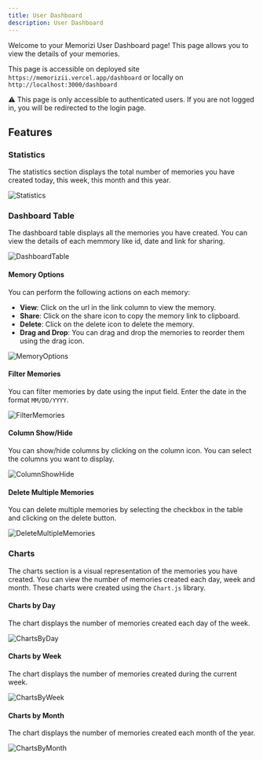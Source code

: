 ```yaml
---
title: User Dashboard
description: User Dashboard
---
```


Welcome to your Memorizi User Dashboard page! This page allows you to view the details of your memories.

This page is accessible on deployed site `https://memorizii.vercel.app/dashboard` or locally on `http://localhost:3000/dashboard`

<div className="bg-yellow-100 dark:text-black py-1 px-4 rounded-lg ">
  <span>⚠️</span> This page is only accessible to authenticated users. If you
  are not logged in, you will be redirected to the login page.
</div>

## Features

### Statistics

The statistics section displays the total number of memories you have created today, this week, this month and this year.

![Statistics](@/public/assets/docs/dashboard/fig1.png)

### Dashboard Table

The dashboard table displays all the memories you have created. You can view the details of each memmory like id, date and link for sharing.

![DashboardTable](@/public/assets/docs/dashboard/fig2.png)

#### Memory Options

You can perform the following actions on each memory:

- **View**: Click on the url in the link column to view the memory.
- **Share**: Click on the share icon to copy the memory link to clipboard.
- **Delete**: Click on the delete icon to delete the memory.
- **Drag and Drop**: You can drag and drop the memories to reorder them using the drag icon.

![MemoryOptions](@/public/assets/docs/dashboard/fig3.png)

#### Filter Memories

You can filter memories by date using the input field. Enter the date in the format `MM/DD/YYYY`.

![FilterMemories](@/public/assets/docs/dashboard/fig4.png)

#### Column Show/Hide

You can show/hide columns by clicking on the column icon. You can select the columns you want to display.

![ColumnShowHide](@/public/assets/docs/dashboard/fig5.png)

#### Delete Multiple Memories

You can delete multiple memories by selecting the checkbox in the table and clicking on the delete button.

![DeleteMultipleMemories](@/public/assets/docs/dashboard/fig6.png)

### Charts

The charts section is a visual representation of the memories you have created. You can view the number of memories created each day, week and month.
These charts were created using the `Chart.js` library.

#### Charts by Day

The chart displays the number of memories created each day of the week.

![ChartsByDay](@/public/assets/docs/dashboard/fig7.png)

#### Charts by Week

The chart displays the number of memories created during the current week.

![ChartsByWeek](@/public/assets/docs/dashboard/fig8.png)

#### Charts by Month

The chart displays the number of memories created each month of the year.

![ChartsByMonth](@/public/assets/docs/dashboard/fig9.png)
